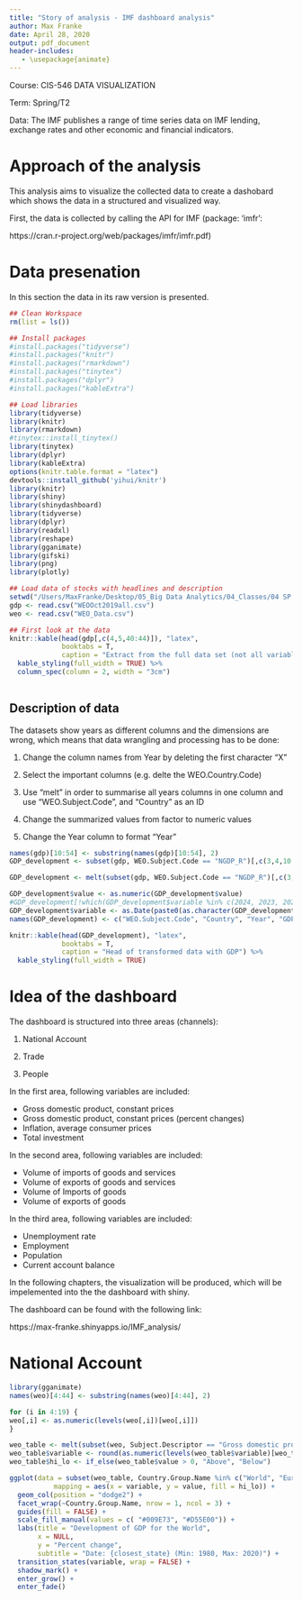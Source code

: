 ```yaml
---
title: "Story of analysis - IMF dashboard analysis"
author: Max Franke
date: April 28, 2020
output: pdf_document
header-includes:
   - \usepackage{animate}
---
```

Course: CIS-546 DATA VISUALIZATION

Term: Spring/T2

Data: The IMF publishes a range of time series data on IMF lending, exchange rates and other economic and financial indicators.

# Approach of the analysis

This analysis aims to visualize the collected data to create a dashobard which shows the data in a structured and visualized way.

First, the data is collected by calling the API for IMF (package: 'imfr': 

https://cran.r-project.org/web/packages/imfr/imfr.pdf)

# Data presenation

In this section the data in its raw version is presented. 

```r
## Clean Workspace
rm(list = ls())
```

```r
## Install packages
#install.packages("tidyverse")
#install.packages("knitr")
#install.packages("rmarkdown")
#install.packages("tinytex")
#install.packages("dplyr")
#install.packages("kableExtra")
```

```r
## Load libraries
library(tidyverse)
library(knitr)
library(rmarkdown)
#tinytex::install_tinytex()
library(tinytex)
library(dplyr)
library(kableExtra)
options(knitr.table.format = "latex")
devtools::install_github('yihui/knitr')
library(knitr)
library(shiny)
library(shinydashboard)
library(tidyverse)
library(dplyr)
library(readxl)
library(reshape)
library(gganimate)
library(gifski)
library(png)
library(plotly)
```

```r
## Load data of stocks with headlines and description
setwd("/Users/MaxFranke/Desktop/05_Big Data Analytics/04_Classes/04 SP:Term2/CIS-546 DATA VISUALIZATION/05_TermProject/TermProject/01_Data")
gdp <- read.csv("WEOOct2019all.csv")
weo <- read.csv("WEO_Data.csv")
```

```r
## First look at the data
knitr::kable(head(gdp[,c(4,5,40:44)]), "latex", 
             booktabs = T, 
             caption = "Extract from the full data set (not all variables)") %>%
  kable_styling(full_width = TRUE) %>%
  column_spec(column = 2, width = "3cm")
  
```


## Description of data

The datasets show years as different columns and the dimensions are wrong, which means that data wrangling and processing has to be done:

1. Change the column names from Year by deleting the first character "X"

2. Select the important columns (e.g. delte the WEO.Country.Code)

3. Use "melt" in order to summarise all years columns in one column and use "WEO.Subject.Code", and "Country" as an ID

4. Change the summarized values from factor to numeric values

5. Change the Year column to format "Year"

```r
names(gdp)[10:54] <- substring(names(gdp)[10:54], 2)
GDP_development <- subset(gdp, WEO.Subject.Code == "NGDP_R")[,c(3,4,10:50)]

GDP_development <- melt(subset(gdp, WEO.Subject.Code == "NGDP_R")[,c(3,4,10:50)], id = c("WEO.Subject.Code", "Country"))

GDP_development$value <- as.numeric(GDP_development$value)
#GDP_development[!which(GDP_development$variable %in% c(2024, 2023, 2022, 20221)),]
GDP_development$variable <- as.Date(paste0(as.character(GDP_development$variable), '-01-01'))
names(GDP_development) <- c("WEO.Subject.Code", "Country", "Year", "GDP")

knitr::kable(head(GDP_development), "latex", 
             booktabs = T, 
             caption = "Head of transformed data with GDP") %>%
  kable_styling(full_width = TRUE)
```


# Idea of the dashboard

The dashboard is structured into three areas (channels):

1. National Account

2. Trade

3. People

In the first area, following variables are included:

 - Gross domestic product, constant prices 
 - Gross domestic product, constant prices (percent changes)
 - Inflation, average consumer prices
 - Total investment 

In the second area, following variables are included:

 - Volume of imports of goods and services
 - Volume of exports of goods and services
 - Volume of Imports of goods
 - Volume of exports of goods
 
In the third area, following variables are included:

 - Unemployment rate
 - Employment
 - Population
 - Current account balance

In the following chapters, the visualization will be produced, which will be impelemented into the the dashboard with shiny.

The dashboard can be found with the following link:

https://max-franke.shinyapps.io/IMF_analysis/

# National Account

```r
library(gganimate)
names(weo)[4:44] <- substring(names(weo)[4:44], 2)

for (i in 4:19) {
weo[,i] <- as.numeric(levels(weo[,i])[weo[,i]])  
}

weo_table <- melt(subset(weo, Subject.Descriptor == "Gross domestic product, constant prices" & Units == "Percent change")[,c(1,2,4:44)], id = c("Country.Group.Name", "Subject.Descriptor"))
weo_table$variable <- round(as.numeric(levels(weo_table$variable)[weo_table$variable]),0)
weo_table$hi_lo <- if_else(weo_table$value > 0, "Above", "Below")

ggplot(data = subset(weo_table, Country.Group.Name %in% c("World", "European Union", "Middle East and Central Asia")), 
           mapping = aes(x = variable, y = value, fill = hi_lo)) +
  geom_col(position = "dodge2") +
  facet_wrap(~Country.Group.Name, nrow = 1, ncol = 3) +
  guides(fill = FALSE) +
  scale_fill_manual(values = c( "#009E73", "#D55E00")) +
  labs(title = "Development of GDP for the World",
       x = NULL,
       y = "Percent change",
       subtitle = "Date: {closest_state} (Min: 1980, Max: 2020)") +
  transition_states(variable, wrap = FALSE) +
  shadow_mark() +
  enter_grow() +
  enter_fade()
```





























































